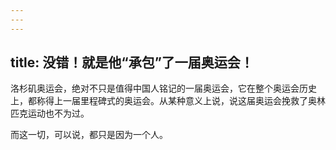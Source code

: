 ```yaml
---
---
---
```

title: 没错！就是他“承包”了一届奥运会！
---




洛杉矶奥运会，绝对不只是值得中国人铭记的一届奥运会，它在整个奥运会历史上，都称得上一届里程碑式的奥运会。从某种意义上说，说这届奥运会挽救了奥林匹克运动也不为过。

而这一切，可以说，都只是因为一个人。